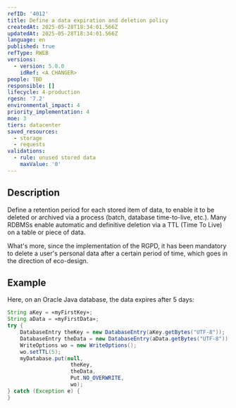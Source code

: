 ```yaml
---
refID: '4012'
title: Define a data expiration and deletion policy
createdAt: 2025-05-28T18:34:01.566Z
updatedAt: 2025-05-28T18:34:01.566Z
language: en
published: true
refType: RWEB
versions:
  - version: 5.0.0
    idRef: <A CHANGER>
people: TBD
responsible: []
lifecycle: 4-production
rgesn: '7.2'
environmental_impact: 4
priority_implementation: 4
moe: 3
tiers: datacenter
saved_resources:
  - storage
  - requests
validations:
  - rule: unused stored data
    maxValue: '0'
---
```


## Description

Define a retention period for each stored item of data, to enable it to be deleted or archived via a process (batch, database time-to-live, etc.). Many RDBMSs enable automatic and definitive deletion via a TTL (Time To Live) on a table or piece of data.

What's more, since the implementation of the RGPD, it has been mandatory to delete a user's personal data after a certain period of time, which goes in the direction of eco-design.

## Example

Here, on an Oracle Java database, the data expires after 5 days:

```java
String aKey = «myFirstKey»;
String aData = «myFirstData»;
try {
    DatabaseEntry theKey = new DatabaseEntry(aKey.getBytes("UTF-8"));
    DatabaseEntry theData = new DatabaseEntry(aData.getBytes("UTF-8"));
    WriteOptions wo = new WriteOptions();
    wo.setTTL(5);
    myDatabase.put(null,
                    theKey,
                    theData,
                    Put.NO_OVERWRITE,
                    wo);
} catch (Exception e) {
}
```
